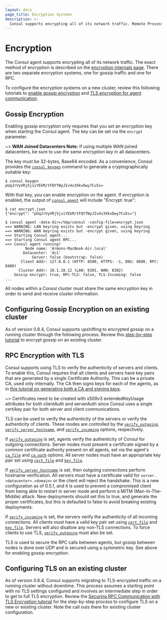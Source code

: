 ```yaml
---
layout: docs
page_title: Encryption Systems
description: >-
  Consul supports encrypting all of its network traffic. Remote Process Calls (RPCs) between client and server agents can be encrypted with TLS and authenticated with certificates. Gossip communication between all agents can also be encrypted.
---
```


# Encryption

The Consul agent supports encrypting all of its network traffic. The exact method of encryption is described on the [encryption internals page](/consul/docs/security). There are two separate encryption systems, one for gossip traffic and one for RPC.

To configure the encryption systems on a new cluster, review this following tutorials to [enable gossip encryption](/consul/tutorials/security/gossip-encryption-secure?utm_source=consul.io&utm_medium=docs) and [TLS encryption for agent communication](/consul/tutorials/security/tls-encryption-secure?utm_source=docs).

## Gossip Encryption

Enabling gossip encryption only requires that you set an encryption key when starting the Consul agent. The key can be set via the `encrypt` parameter.

~> **WAN Joined Datacenters Note:** If using multiple WAN joined datacenters, be sure to use _the same encryption key_ in all datacenters.

The key must be 32-bytes, Base64 encoded. As a convenience, Consul provides the [`consul keygen`](/consul/commands/keygen) command to generate a cryptographically suitable key:

```shell-session
$ consul keygen
pUqJrVyVRj5jsiYEkM/tFQYfWyJIv4s3XkvDwy7Cu5s=
```

With that key, you can enable encryption on the agent. If encryption is enabled, the output of [`consul agent`](/consul/commands/agent) will include "Encrypt: true":

```shell-session
$ cat encrypt.json
{"encrypt": "pUqJrVyVRj5jsiYEkM/tFQYfWyJIv4s3XkvDwy7Cu5s="}

$ consul agent -data-dir=/tmp/consul -config-file=encrypt.json
==> WARNING: LAN keyring exists but -encrypt given, using keyring
==> WARNING: WAN keyring exists but -encrypt given, using keyring
==> Starting Consul agent...
==> Starting Consul agent RPC...
==> Consul agent running!
         Node name: 'Armons-MacBook-Air.local'
        Datacenter: 'dc1'
            Server: false (bootstrap: false)
       Client Addr: 127.0.0.1 (HTTP: 8500, HTTPS: -1, DNS: 8600, RPC: 8400)
      Cluster Addr: 10.1.10.12 (LAN: 8301, WAN: 8302)
    Gossip encrypt: true, RPC-TLS: false, TLS-Incoming: false
...
```

All nodes within a Consul cluster must share the same encryption key in order to send and receive cluster information.

## Configuring Gossip Encryption on an existing cluster

As of version 0.8.4, Consul supports upshifting to encrypted gossip on a running cluster through the following process. Review this [step-by-step tutorial](/consul/tutorials/security/gossip-encryption-secure?utm_source=consul.io&utm_medium=docs#enable-gossip-encryption-existing-cluster) to encrypt gossip on an existing cluster.

## RPC Encryption with TLS

Consul supports using TLS to verify the authenticity of servers and clients. To enable this, Consul requires that all clients and servers have key pairs that are generated by a single Certificate Authority. This can be a private CA, used only internally. The CA then signs keys for each of the agents, as in [this tutorial on generating both a CA and signing keys](/consul/tutorials/security/tls-encryption-secure?utm_source=docs).

~> Certificates need to be created with x509v3 extendedKeyUsage attributes for both clientAuth and serverAuth since Consul uses a single cert/key pair for both server and client communications.

TLS can be used to verify the authenticity of the servers or verify the authenticity of clients. These modes are controlled by the [`verify_outgoing`](/consul/docs/agent/config/config-files#tls_internal_rpc_verify_outgoing), [`verify_server_hostname`](/consul/docs/agent/config/config-files#tls_internal_rpc_verify_server_hostname), and [`verify_incoming`](/consul/docs/agent/config/config-files#tls_internal_rpc_verify_incoming) options, respectively.

If [`verify_outgoing`](/consul/docs/agent/config/config-files#tls_internal_rpc_verify_outgoing) is set, agents verify the authenticity of Consul for outgoing connections. Server nodes must present a certificate signed by a common certificate authority present on all agents, set via the agent's [`ca_file`](/consul/docs/agent/config/config-files#tls_internal_rpc_ca_file) and [`ca_path`](/consul/docs/agent/config/config-files#tls_internal_rpc_ca_path) options. All server nodes must have an appropriate key pair set using [`cert_file`](/consul/docs/agent/config/config-files#tls_internal_rpc_cert_file) and [`key_file`](/consul/docs/agent/config/config-files#tls_internal_rpc_key_file).

If [`verify_server_hostname`](/consul/docs/agent/config/config-files#tls_internal_rpc_verify_server_hostname) is set, then outgoing connections perform hostname verification. All servers must have a certificate valid for `server.<datacenter>.<domain>` or the client will reject the handshake. This is a new configuration as of 0.5.1, and it is used to prevent a compromised client from being able to restart in server mode and perform a MITM (Man-In-The-Middle) attack. New deployments should set this to true, and generate the proper certificates, but this is defaulted to false to avoid breaking existing deployments.

If [`verify_incoming`](/consul/docs/agent/config/config-files#tls_internal_rpc_verify_incoming) is set, the servers verify the authenticity of all incoming connections. All clients must have a valid key pair set using [`cert_file`](/consul/docs/agent/config/config-files#tls_internal_rpc_cert_file) and [`key_file`](/consul/docs/agent/config/config-files#tls_internal_rpc_key_file). Servers will also disallow any non-TLS connections. To force clients to use TLS, [`verify_outgoing`](/consul/docs/agent/config/config-files#tls_internal_rpc_verify_outgoing) must also be set.

TLS is used to secure the RPC calls between agents, but gossip between nodes is done over UDP and is secured using a symmetric key. See above for enabling gossip encryption.

## Configuring TLS on an existing cluster

As of version 0.8.4, Consul supports migrating to TLS-encrypted traffic on a running cluster without downtime. This process assumes a starting point with no TLS settings configured and involves an intermediate step in order to get to full TLS encryption. Review the [Securing RPC Communication with TLS Encryption tutorial](/consul/tutorials/security/tls-encryption-secure?utm_source=docs) for the step-by-step process to configure TLS on a new or existing cluster. Note the call outs there for existing cluster configuration.